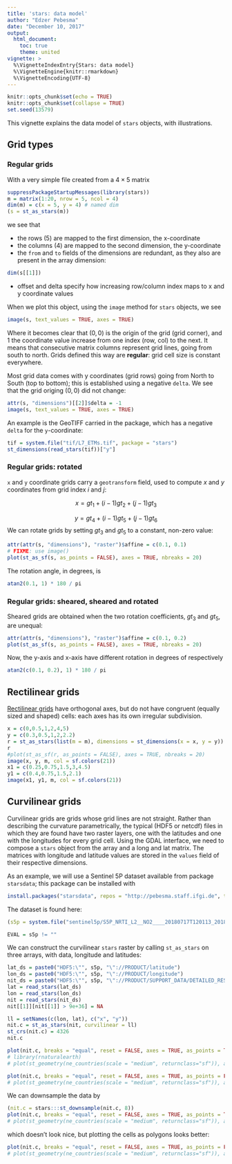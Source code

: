 ```yaml
---
title: 'stars: data model'
author: "Edzer Pebesma"
date: "December 10, 2017"
output:
  html_document:
    toc: true
    theme: united
vignette: >
  %\VignetteIndexEntry{Stars: data model}
  %\VignetteEngine{knitr::rmarkdown}
  %\VignetteEncoding{UTF-8}
---
```


```r
knitr::opts_chunk$set(echo = TRUE)
knitr::opts_chunk$set(collapse = TRUE)
set.seed(13579)
```

This vignette explains the data model of `stars` objects, with illustrations.

## Grid types

### Regular grids
With a very simple file created from a $4 \times 5$ matrix
```r
suppressPackageStartupMessages(library(stars))
m = matrix(1:20, nrow = 5, ncol = 4)
dim(m) = c(x = 5, y = 4) # named dim
(s = st_as_stars(m))
```
we see that

* the rows (5) are mapped to the first dimension, the x-coordinate
* the columns (4) are mapped to the second dimension, the y-coordinate
* the `from` and `to` fields of the dimensions are redundant, as they also are present in the array dimension:

```r
dim(s[[1]])
```
* offset and delta specify how increasing row/column index maps to x and y coordinate values

When we plot this object, using the `image` method for `stars` objects, we see
```r
image(s, text_values = TRUE, axes = TRUE)
```

Where it becomes clear that $(0,0)$ is the origin of the grid (grid corner), and $1$ the coordinate value increase from one index (row, col) to the next. It means that consecutive matrix columns represent grid lines, going from south to north. Grids defined this way are **regular**: grid cell size is constant everywhere.

Most grid data comes with y coordinates (grid rows) going from North to South (top to bottom); this is established using a negative `delta`. We see that the grid origing $(0,0)$ did not change:
```r
attr(s, "dimensions")[[2]]$delta = -1
image(s, text_values = TRUE, axes = TRUE)
```

An example is the GeoTIFF carried in the package, which has a negative `delta` for the `y`-coordinate:
```r
tif = system.file("tif/L7_ETMs.tif", package = "stars")
st_dimensions(read_stars(tif))["y"]
```

### Regular grids: rotated

`x` and `y` coordinate grids carry a `geotransform` field, used to compute $x$ and $y$ coordinates from grid index $i$ and $j$:

$$x = gt_1 + (i-1) gt_2 + (j-1) gt_3$$
    
$$y = gt_4 + (i-1) gt_5 + (j-1) gt_6$$
We can rotate grids by setting $gt_3$ and $gt_5$ to a constant, non-zero value:

```r
attr(attr(s, "dimensions"), "raster")$affine = c(0.1, 0.1)
# FIXME: use image()
plot(st_as_sf(s, as_points = FALSE), axes = TRUE, nbreaks = 20)
```

The rotation angle, in degrees, is

```r
atan2(0.1, 1) * 180 / pi
```

### Regular grids: sheared, sheared and rotated

Sheared grids are obtained when the two rotation coefficients, $gt_3$ and $gt_5$, are unequal:
```r
attr(attr(s, "dimensions"), "raster")$affine = c(0.1, 0.2)
plot(st_as_sf(s, as_points = FALSE), axes = TRUE, nbreaks = 20)
```

Now, the y-axis and x-axis have different rotation in degrees of respectively
```r
atan2(c(0.1, 0.2), 1) * 180 / pi
```

## Rectilinear grids

[Rectilinear grids](https://en.wikipedia.org/wiki/Regular_grid) have orthogonal axes, but do not have congruent (equally sized and shaped) cells: each axes has its own irregular subdivision.

```r
x = c(0,0.5,1,2,4,5)
y = c(0.3,0.5,1,2,2.2)
r = st_as_stars(list(m = m), dimensions = st_dimensions(x = x, y = y))
r
#plot(st_as_sf(r, as_points = FALSE), axes = TRUE, nbreaks = 20)
image(x, y, m, col = sf.colors(21))
x1 = c(0.25,0.75,1.5,3,4.5)
y1 = c(0.4,0.75,1.5,2.1)
image(x1, y1, m, col = sf.colors(21))
```

## Curvilinear grids

Curvilinear grids are grids whose grid lines are not straight. Rather than describing the curvature parametrically, the typical (HDF5 or netcdf) files in which they are found have two raster layers, one with the latitudes and one with the longitudes for every grid cell. Using the GDAL interface, we need to compose a `stars` object from the array and a long and lat matrix. The matrices with longitude and latitude values are stored in the `values` field of their respective dimensions.

As an example, we will use a Sentinel 5P dataset available from package `starsdata`; this package can be installed with
```r
install.packages("starsdata", repos = "http://pebesma.staff.ifgi.de", type = "source") 
```

The dataset is found here:
```r
(s5p = system.file("sentinel5p/S5P_NRTI_L2__NO2____20180717T120113_20180717T120613_03932_01_010002_20180717T125231.nc", package = "starsdata"))
```

```r
EVAL = s5p != ""
```
We can construct the curvilinear `stars` raster by calling `st_as_stars` on three arrays, with data, longitude and latitudes:
```r
lat_ds = paste0("HDF5:\"", s5p, "\"://PRODUCT/latitude")
lon_ds = paste0("HDF5:\"", s5p, "\"://PRODUCT/longitude")
nit_ds = paste0("HDF5:\"", s5p, "\"://PRODUCT/SUPPORT_DATA/DETAILED_RESULTS/nitrogendioxide_summed_total_column")
lat = read_stars(lat_ds)
lon = read_stars(lon_ds)
nit = read_stars(nit_ds)
nit[[1]][nit[[1]] > 9e+36] = NA

ll = setNames(c(lon, lat), c("x", "y"))
nit.c = st_as_stars(nit, curvilinear = ll)
st_crs(nit.c) = 4326
nit.c
```

```r
plot(nit.c, breaks = "equal", reset = FALSE, axes = TRUE, as_points = TRUE, pch = 16, key.pos = NULL)
# library(rnaturalearth)
# plot(st_geometry(ne_countries(scale = "medium", returnclass="sf")), add = TRUE, border = 'grey')
```

```r
plot(nit.c, breaks = "equal", reset = FALSE, axes = TRUE, as_points = FALSE, border = NA)
# plot(st_geometry(ne_countries(scale = "medium", returnclass="sf")), add = TRUE, border = 'grey')
```

We can downsample the data by
```r
(nit.c = stars:::st_downsample(nit.c, 8))
plot(nit.c, breaks = "equal", reset = FALSE, axes = TRUE, as_points = TRUE, pch = 16)
# plot(st_geometry(ne_countries(scale = "medium", returnclass="sf")), add = TRUE, border = 'grey')
```

which doesn't look nice, but plotting the cells as polygons looks better:
```r
plot(nit.c, breaks = "equal", reset = FALSE, axes = TRUE, as_points = FALSE, border = NA)
# plot(st_geometry(ne_countries(scale = "medium", returnclass="sf")), add = TRUE, border = 'grey')
```
